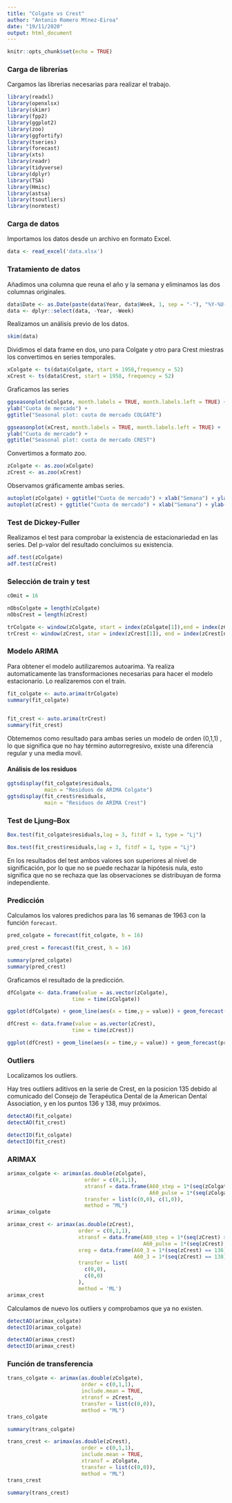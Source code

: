 ```yaml
---
title: "Colgate vs Crest"
author: "Antonio Romero Mtnez-Eiroa"
date: "19/11/2020"
output: html_document
---
```


```r
knitr::opts_chunk$set(echo = TRUE)
```



### Carga de librerías

Cargamos las librerias necesarias para realizar el trabajo.

```r

library(readxl)
library(openxlsx)
library(skimr)
library(fpp2)
library(ggplot2)
library(zoo)
library(ggfortify)
library(tseries)
library(forecast)
library(xts)
library(readr)
library(tidyverse)
library(dplyr)
library(TSA)
library(Hmisc)
library(astsa)
library(tsoutliers)
library(normtest)

```


### Carga de datos

Importamos los datos desde un archivo en formato Excel.

```r

data <- read_excel('data.xlsx')

```


### Tratamiento de datos

Añadimos una columna que reuna el año y la semana y eliminamos las dos columnas originales. 

```r

data$Date <- as.Date(paste(data$Year, data$Week, 1, sep = "-"), "%Y-%U-%u")
data <- dplyr::select(data, -Year, -Week)

```


Realizamos un análisis previo de los datos.

```r

skim(data)

```

Dividimos el data frame en dos, uno para Colgate y otro para Crest miestras los convertimos en series temporales.

```r

xColgate <- ts(data$Colgate, start = 1958,frequency = 52)
xCrest <- ts(data$Crest, start = 1958, frequency = 52)

```

Graficamos las series

```r

ggseasonplot(xColgate, month.labels = TRUE, month.labels.left = TRUE) +
ylab("Cuota de mercado") +
ggtitle("Seasonal plot: cuota de mercado COLGATE")

ggseasonplot(xCrest, month.labels = TRUE, month.labels.left = TRUE) +
ylab("Cuota de mercado") +
ggtitle("Seasonal plot: cuota de mercado CREST")

```

Convertimos a formato zoo.

```r

zColgate <- as.zoo(xColgate)
zCrest <- as.zoo(xCrest)


```

Observamos gráficamente ambas series.

```r

autoplot(zColgate) + ggtitle("Cuota de mercado") + xlab("Semana") + ylab("Colgate")
autoplot(zCrest) + ggtitle("Cuota de mercado") + xlab("Semana") + ylab("Crest")

```


### Test de Dickey-Fuller

Realizamos el test para comprobar la existencia de estacionariedad en las series.
Del p-valor del resultado concluimos su existencia.

```r

adf.test(zColgate)
adf.test(zCrest)

```


### Selección de train y test

```r

cOmit = 16                            

nObsColgate = length(zColgate)
nObsCrest = length(zCrest)

```

```r

trColgate <- window(zColgate, start = index(zColgate[1]),end = index(zColgate[nObsColgate - cOmit]))
trCrest <- window(zCrest, star = index(zCrest[1]), end = index(zCrest[nObsCrest - cOmit]))

```


### Modelo ARIMA 

Para obtener el modelo autilizaremos autoarima. Ya realiza automaticamente las transformaciones necesarias para hacer el modelo estacionario. Lo realizaremos con el train.


```r

fit_colgate <- auto.arima(trColgate) 
summary(fit_colgate)

                                                                     
fit_crest <- auto.arima(trCrest)
summary(fit_crest)

```

Obtememos como resultado para ambas series un modelo de orden (0,1,1) , lo que significa que no hay término autorregresivo, existe una diferencia regular y una media movil.



#### Análisis de los residuos

```r
ggtsdisplay(fit_colgate$residuals,
            main = "Residuos de ARIMA Colgate") 
ggtsdisplay(fit_crest$residuals,
            main = "Residuos de ARIMA Crest") 
```


### Test de Ljung–Box

```r

Box.test(fit_colgate$residuals,lag = 3, fitdf = 1, type = "Lj")

Box.test(fit_crest$residuals,lag = 3, fitdf = 1, type = "Lj")

```
En los resultados del test ambos valores son superiores al nivel de significación, por lo que no se puede rechazar la hipótesis nula, esto significa que no se rechaza que las observaciones se distribuyan de forma independiente.


### Predicción

Calculamos los valores predichos para las 16 semanas de 1963 con la función `forecast`.

```r

pred_colgate = forecast(fit_colgate, h = 16)

pred_crest = forecast(fit_crest, h = 16)

```



```r

summary(pred_colgate)
summary(pred_crest)

```

Graficamos el resultado de la predicción.

```r

dfColgate <- data.frame(value = as.vector(zColgate),
                     time = time(zColgate))

ggplot(dfColgate) + geom_line(aes(x = time,y = value)) + geom_forecast(pred_colgate,alpha = 0.4)

```



```r

dfCrest <- data.frame(value = as.vector(zCrest),
                     time = time(zCrest))

ggplot(dfCrest) + geom_line(aes(x = time,y = value)) + geom_forecast(pred_crest,alpha = 0.4)

```



### Outliers

Localizamos los outliers.

Hay tres outliers aditivos en la serie de Crest, en la posicion 135 debido al comunicado del  Consejo de Terapéutica Dental de la American Dental Association, y en los puntos 136 y 138, muy próximos.


```r

detectAO(fit_colgate) 
detectAO(fit_crest) 

detectIO(fit_colgate) 
detectIO(fit_crest)

```



### ARIMAX

```r

arimax_colgate <- arimax(as.double(zColgate), 
                         order = c(0,1,1),
                         xtransf = data.frame(A60_step = 1*(seq(zColgate) ),
                                              A60_pulse = 1*(seq(zColgate))),
                         transfer = list(c(0,0), c(1,0)),
                         method = "ML")
arimax_colgate

```

```r

arimax_crest <- arimax(as.double(zCrest), 
                       order = c(0,1,1),
                       xtransf = data.frame(A60_step = 1*(seq(zCrest) >= 135 ),
                                            A60_pulse = 1*(seq(zCrest) )),
                       xreg = data.frame(A60_3 = 1*(seq(zCrest) == 136),
                                         A60_3 = 1*(seq(zCrest) == 138)),
                       transfer = list(
                         c(0,0),
                         c(0,0)
                       ),
                       method = 'ML')
arimax_crest

```

Calculamos de nuevo los outliers y comprobamos que ya no existen.

```r

detectAO(arimax_colgate) 
detectIO(arimax_colgate) 

detectAO(arimax_crest)
detectIO(arimax_crest)

```


### Función de transferencia

```r

trans_colgate <- arimax(as.double(zColgate),
                        order = c(0,1,1), 
                        include.mean = TRUE,
                        xtransf = zCrest, 
                        transfer = list(c(0,0)), 
                        method = "ML")
trans_colgate

summary(trans_colgate)

```

```r

trans_crest <- arimax(as.double(zCrest),
                        order = c(0,1,1), 
                        include.mean = TRUE,
                        xtransf = zColgate, 
                        transfer = list(c(0,0)), 
                        method = "ML")
trans_crest

summary(trans_crest)

```








